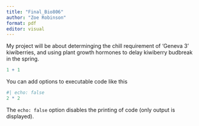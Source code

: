 ```yaml
---
title: "Final_Bio806"
author: "Zoe Robinson"
format: pdf
editor: visual
---
```


My project will be about determinging the chill requirement of 'Geneva 3' kiwiberries, and using plant growth hormones to delay kiwiberry budbreak in the spring. 

```r
1 + 1
```

You can add options to executable code like this

```r
#| echo: false
2 * 2
```

The `echo: false` option disables the printing of code (only output is displayed).
